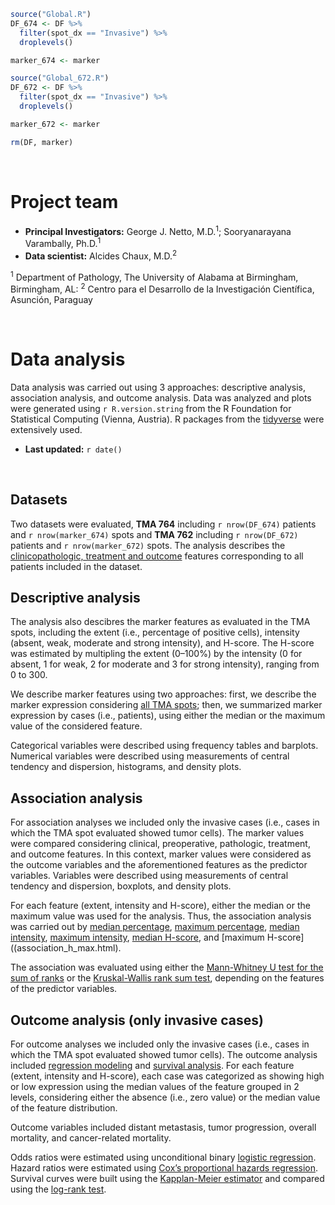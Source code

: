 ```r
source("Global.R")
DF_674 <- DF %>% 
  filter(spot_dx == "Invasive") %>% 
  droplevels()

marker_674 <- marker

source("Global_672.R")
DF_672 <- DF %>% 
  filter(spot_dx == "Invasive") %>% 
  droplevels()

marker_672 <- marker

rm(DF, marker)

```

\   

# Project team
- **Principal Investigators:** George J. Netto, M.D.^1^; Sooryanarayana Varambally, Ph.D.^1^
- **Data scientist:** Alcides Chaux, M.D.^2^

^1^ Department of Pathology, The University of Alabama at Birmingham, Birmingham, AL: ^2^ Centro para el Desarrollo de la Investigación Científica, Asunción, Paraguay

\   

# Data analysis {.tabset .tabset-pills .tabset-fade}
Data analysis was carried out using 3 approaches: descriptive analysis, association analysis, and outcome analysis. Data was analyzed and plots were generated using `r R.version.string` from the R Foundation for Statistical Computing (Vienna, Austria). R packages from the [tidyverse](https://cran.r-project.org/web/packages/tidyverse/index.html) were extensively used.

- **Last updated:** `r date()`

\   

## Datasets
Two datasets were evaluated, **TMA 764** including `r nrow(DF_674)` patients and `r nrow(marker_674)` spots and **TMA 762** including `r nrow(DF_672)` patients and `r nrow(marker_672)` spots. The analysis describes the [clinicopathologic, treatment and outcome](descriptive_cpo.html) features corresponding to all patients included in the dataset.

## Descriptive analysis
The analysis also descibres the marker features as evaluated in the TMA spots, including the extent (i.e., percentage of positive cells), intensity (absent, weak, moderate and strong intensity), and H-score. The H-score was estimated by multipling the extent (0--100%) by the intensity (0 for absent, 1 for weak, 2 for moderate and 3 for strong intensity), ranging from 0 to 300.

We describe marker features using two approaches: first, we describe the marker expression considering [all TMA spots](descriptive_marker.html); then, we summarized marker expression by cases (i.e., patients), using either the median or the maximum value of the considered feature.

Categorical variables were described using frequency tables and barplots. Numerical variables were described using measurements of central tendency and dispersion, histograms, and density plots.

## Association analysis
For association analyses we included only the invasive cases (i.e., cases in which the TMA spot evaluated showed tumor cells). The marker values were compared considering clinical, preoperative, pathologic, treatment, and outcome features. In this context, marker values were considered as the outcome variables and the aforementioned features as the predictor variables. Variables were described using measurements of central tendency and dispersion, boxplots, and density plots.

For each feature (extent, intensity and H-score), either the median or the maximum value was used for the analysis. Thus, the association analysis was carried out by [median percentage](association_ext_med.html), [maximum percentage](association_ext_max.html), [median intensity](association_int_med.html), [maximum intensity](association_int_max.html), [median H-score](association_h_med.html), and [maximum H-score]((association_h_max.html).

The association was evaluated using either the [Mann-Whitney U test for the sum of ranks](https://en.wikipedia.org/wiki/Mann-Whitney_U_test) or the [Kruskal-Wallis rank sum test](https://en.wikipedia.org/wiki/Kruskal-Wallis_one-way_analysis_of_variance), depending on the features of the predictor variables.

## Outcome analysis (only invasive cases)
For outcome analyses we included only the invasive cases (i.e., cases in which the TMA spot evaluated showed tumor cells). The outcome analysis included [regression modeling](outcome_regression.html) and [survival analysis](outcome_survival.html). For each feature (extent, intensity and H-score), each case was categorized as showing high or low expression using the median values of the feature grouped in 2 levels, considering either the absence (i.e., zero value) or the median value of the feature distribution.

Outcome variables included distant metastasis, tumor progression, overall mortality, and cancer-related mortality.

Odds ratios were estimated using unconditional binary [logistic regression](https://en.wikipedia.org/wiki/Logistic_regression). Hazard ratios were estimated using [Cox's proportional hazards regression](https://en.wikipedia.org/wiki/Proportional_hazards_model). Survival curves were built using the [Kapplan-Meier estimator](https://en.wikipedia.org/wiki/Kaplan-Meier_estimator) and compared using the [log-rank test](https://en.wikipedia.org/wiki/Log-rank_test).
